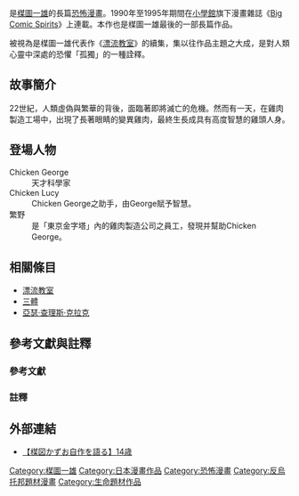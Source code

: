 {{Infobox animanga/Headerofja
|title= 14歲
|image= 
|size= 
|caption= 
|japanese= 14歳
|english= 
|kana= フォーティーン
|romaji= 
|genre= 恐怖漫畫
}}
{{Infobox animanga/name
|original= 
|official= 
|formal= 
|common= 
}}
{{Infobox animanga/Manga
|標題= 
|作者= [[楳圖一雄|楳圖一雄]]
|作畫= 
|出版社= {{flagicon|Japan}} [[小學館|小學館]]<br />{{flagicon|Hong Kong}} [[玉皇朝|玉皇朝]]<br>{{flagicon|Taiwan}} [[尖端出版|尖端出版]]
|其他出版社= 
|連載雜誌= [[Big_Comic_Spirits|Big Comic Spirits]]
|label= 
|網路= 
|發售日= 
|開始= 1990年7月
|結束= 1995年10月
|冊數= {{flagicon|Japan}} 全20冊（1995年10月）<br />{{flagicon|Taiwan}} 全26冊（2004年6月）
|話數= 
|其他= 
|版權= 
}}
{{Infobox animanga/Novel
|標題= 
|原作= 
|作者= [[楳圖一雄|楳圖一雄]]
|插圖= 
|出版社= [[小學館|小學館]]
|其他出版社= 
|連載雜誌= 
|label= 
|網路= 
|發售日= 
|開始= 2001年7月
|結束= 2002年7月
|冊數= {{flagicon|Japan}} 全13冊（2002年7月）
|話數= 
|其他= 
|版權=
}}
{{Infobox animanga/Manga
|標題= UMEZZ PERFECTION！14歳
|作者= [[楳圖一雄|楳圖一雄]]
|作畫= 
|出版社= {{flagicon|Japan}} [[小學館|小學館]]
|其他出版社= 
|連載雜誌= 
|label= 
|網路= 
|發售日= 
|開始= 
|結束= 
|冊數= {{flagicon|Japan}} 全4冊（2012年11月）
|話數= 
|其他= 
|版權= 
}}
{{Infobox animanga/Footerofja}}
{{nihongo|《14歲》|14歳/フォーティーン|lead=yes}}是[[楳圖一雄|楳圖一雄]]的長篇[[恐怖漫畫|恐怖漫畫]]。1990年至1995年期間在[[小學館|小學館]]旗下漫畫雜誌《[[Big_Comic_Spirits|Big Comic Spirits]]》上連載。本作也是楳圖一雄最後的一部長篇作品。

被視為是楳圖一雄代表作《[[漂流教室|漂流教室]]》的續集，集以往作品主題之大成，是對人類心靈中深處的恐懼「孤獨」的一種詮釋。{{RefTag|1={{Cite web |title=“評論 人類心靈深處最深的恐懼－{{link-ja|竹熊健太郎|竹熊健太郎}}”|publisher=《14歲》第一卷後記－尖端出版|date=2003年5月|accessdate=}}}}

== 故事簡介 ==
22世紀，人類虛偽與繁華的背後，面臨著即將滅亡的危機。然而有一天，在雞肉製造工場中，出現了長著眼睛的變異雞肉，最終生長成具有高度智慧的雞頭人身。

== 登場人物 ==
;Chicken George
:天才科學家
;Chicken Lucy
:Chicken George之助手，由George賦予智慧。
;繁野
:是「東京金字塔」內的雞肉製造公司之員工，發現并幫助Chicken George。

==相關條目==
*[[漂流教室|漂流教室]]
*[[三體|三體]]
*[[亞瑟·查理斯·克拉克|亞瑟·查理斯·克拉克]]

== 參考文獻與註釋 ==
=== 參考文獻 ===
{{RefFoot}}
=== 註釋 ===
{{NoteFoot}}

== 外部連結 ==
* [http://www.youtube.com/user/umezzcom?gl=JP&hl=ja#all/EC72A8B442BA20A2-all/1/M20TwWQ9uBQ 【楳図かずお自作を語る】14歳]{{Wayback|url=http://www.youtube.com/user/umezzcom?gl=JP&hl=ja#all/EC72A8B442BA20A2-all/1/M20TwWQ9uBQ |date=20150630154605 }}

[[Category:楳圖一雄|Category:楳圖一雄]]
[[Category:日本漫畫作品|Category:日本漫畫作品]]
[[Category:恐怖漫畫|Category:恐怖漫畫]]
[[Category:反烏托邦題材漫畫|Category:反烏托邦題材漫畫]]
[[Category:生命題材作品|Category:生命題材作品]]